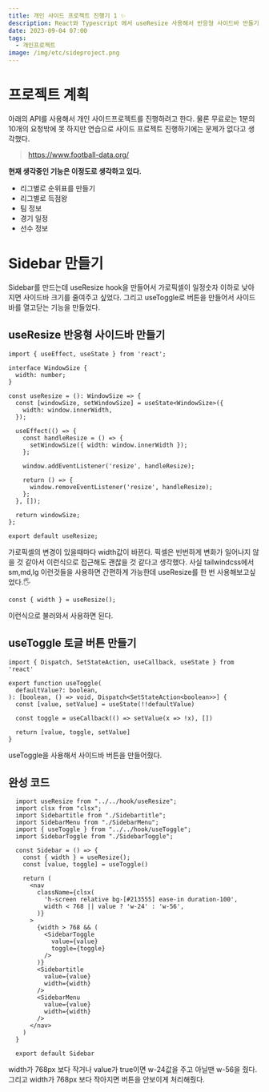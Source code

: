 ```yaml
---
title: 개인 사이드 프로젝트 진행기 1 ✨
description: React와 Typescript 에서 useResize 사용해서 반응형 사이드바 만들기. 
date: 2023-09-04 07:00
tags:
  - 개인프로젝트
image: /img/etc/sideproject.png
---
```


# 프로젝트 계획
아래의 API를 사용해서 개인 사이드프로젝트를 진행하려고 한다. 
물론 무료로는 1분의 10개의 요청밖에 못 하지만 연습으로 사이드 프로젝트 진행하기에는 문제가 없다고 생각했다.
> https://www.football-data.org/

**현재 생각중인 기능은 이정도로 생각하고 있다.**
* 리그별로 순위표를 만들기
* 리그별로 득점왕
* 팀 정보
* 경기 일정
* 선수 정보
# Sidebar 만들기
Sidebar를 만드는데 useResize hook을 만들어서 가로픽셀이 일정숫자 이하로 낮아지면 사이드바 크기를 줄여주고 싶었다.
그리고 useToggle로 버튼을 만들어서 사이드바를 열고닫는 기능을 만들었다.
## useResize 반응형 사이드바 만들기
```tsx
import { useEffect, useState } from 'react';

interface WindowSize {
  width: number;
}

const useResize = (): WindowSize => {
  const [windowSize, setWindowSize] = useState<WindowSize>({
    width: window.innerWidth,
  });

  useEffect(() => {
    const handleResize = () => {
      setWindowSize({ width: window.innerWidth });
    };

    window.addEventListener('resize', handleResize);

    return () => {
      window.removeEventListener('resize', handleResize);
    };
  }, []);

  return windowSize;
};

export default useResize;
```
가로픽셀의 변경이 있을때마다 width값이 바뀐다. 픽셀은 빈번하게 변화가 일어나지 않을 것 같아서 이런식으로 접근해도 괜찮을 것 같다고 생각했다.
사실 tailwindcss에서 sm,md,lg 이런것들을 사용하면 간편하게 가능한데 useResize를 한 번 사용해보고싶었다.🖐
```tsx
const { width } = useResize();
```
이런식으로 불러와서 사용하면 된다.
## useToggle 토글 버튼 만들기
```tsx
import { Dispatch, SetStateAction, useCallback, useState } from 'react'

export function useToggle(
  defaultValue?: boolean,
): [boolean, () => void, Dispatch<SetStateAction<boolean>>] {
  const [value, setValue] = useState(!!defaultValue)

  const toggle = useCallback(() => setValue(x => !x), [])

  return [value, toggle, setValue]
}
```
useToggle을 사용해서 사이드바 버튼을 만들어줬다.
## 완성 코드
```tsx
  import useResize from "../../hook/useResize";
  import clsx from "clsx";
  import Sidebartitle from "./Sidebartitle";
  import SidebarMenu from "./SidebarMenu";
  import { useToggle } from "../../hook/useToggle";
  import SidebarToggle from "./SidebarToggle";

  const Sidebar = () => {
    const { width } = useResize();
    const [value, toggle] = useToggle()

    return (
      <nav 
        className={clsx(
          'h-screen relative bg-[#213555] ease-in duration-100',
          width < 768 || value ? 'w-24' : 'w-56',
        )}
      >
        {width > 768 && (
          <SidebarToggle 
            value={value}
            toggle={toggle}
          />
        )}
        <Sidebartitle
          value={value} 
          width={width}
        />
        <SidebarMenu 
          value={value} 
          width={width}
        />
      </nav>
    )
  }

  export default Sidebar
```
width가 768px 보다 작거나 value가 true이면 w-24값을 주고 아닐땐 w-56을 줬다.
그리고 width가 768px 보다 작아지면 버튼을 안보이게 처리해줬다.

